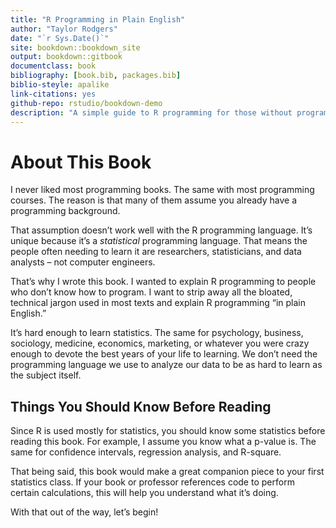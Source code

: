```yaml
--- 
title: "R Programming in Plain English"
author: "Taylor Rodgers"
date: "`r Sys.Date()`"
site: bookdown::bookdown_site
output: bookdown::gitbook
documentclass: book
bibliography: [book.bib, packages.bib]
biblio-steyle: apalike
link-citations: yes
github-repo: rstudio/bookdown-demo
description: "A simple guide to R programming for those without programming experience"
---
```



# About This Book

I never liked most programming books. The same with most programming courses. The reason is that many of them assume you already have a programming background.

That assumption doesn’t work well with the R programming language. It’s unique because it’s a *statistical* programming language. That means the people often needing to learn it are researchers, statisticians, and data analysts – not computer engineers.

That’s why I wrote this book. I wanted to explain R programming to people who don’t know how to program. I want to strip away all the bloated, technical jargon used in most texts and explain R programming “in plain English.”

It’s hard enough to learn statistics. The same for psychology, business, sociology, medicine, economics, marketing, or whatever you were crazy enough to devote the best years of your life to learning. We don’t need the programming language we use to analyze our data to be as hard to learn as the subject itself.

## Things You Should Know Before Reading

Since R is used mostly for statistics, you should know some statistics before reading this book. For example, I assume you know what a p-value is. The same for confidence intervals, regression analysis, and R-square.

That being said, this book would make a great companion piece to your first statistics class. If your book or professor references code to perform certain calculations, this will help you understand what it's doing.

With that out of the way, let’s begin!
